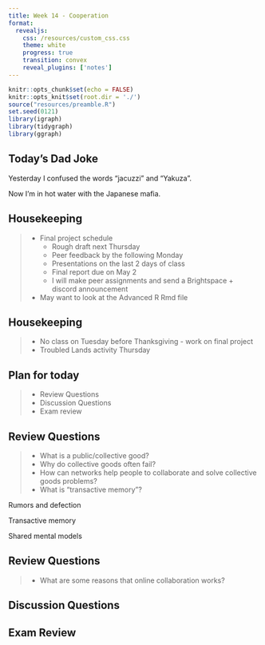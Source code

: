 ```yaml
---
title: Week 14 - Cooperation
format: 
  revealjs:
    css: /resources/custom_css.css
    theme: white
    progress: true
    transition: convex
    reveal_plugins: ['notes']
---
```


```r
knitr::opts_chunk$set(echo = FALSE)
knitr::opts_knit$set(root.dir = './')
source("resources/preamble.R")
set.seed(0121)
library(igraph)
library(tidygraph)
library(ggraph)
```

## Today's Dad Joke

Yesterday I confused the words "jacuzzi" and "Yakuza".

<span class='fragment'>
Now I'm in hot water with the Japanese mafia.
</span>

## Housekeeping

> - Final project schedule
>   - Rough draft next Thursday
>   - Peer feedback by the following Monday
>   - Presentations on the last 2 days of class
>   - Final report due on May 2
>	- I will make peer assignments and send a Brightspace + discord announcement
> - May want to look at the Advanced R Rmd file

## Housekeeping

> - No class on Tuesday before Thanksgiving - work on final project
> - Troubled Lands activity Thursday

## Plan for today

> - Review Questions
> - Discussion Questions
> - Exam review


## Review Questions

> - What is a public/collective good?
> - Why do collective goods often fail?
> - How can networks help people to collaborate and solve collective goods problems?
> - What is "transactive memory"?

<aside class='notes'>
Rumors and defection

Transactive memory

Shared mental models
</aside>

## Review Questions

> - What are some reasons that online collaboration works?


## Discussion Questions


## Exam Review

